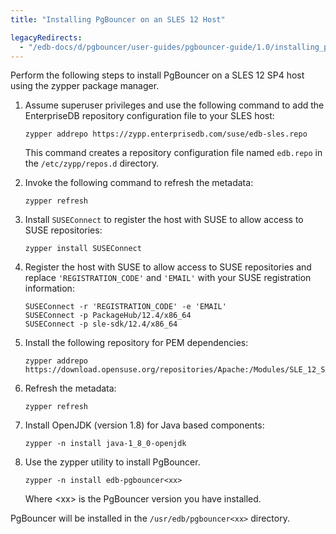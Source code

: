 ```yaml
---
title: "Installing PgBouncer on an SLES 12 Host"

legacyRedirects:
  - "/edb-docs/d/pgbouncer/user-guides/pgbouncer-guide/1.0/installing_pgbouncer_on_an_sles_host.html"
---
```


<div id="installing_on_an_sles12_host" class="registered_link"></div>


Perform the following steps to install PgBouncer on a SLES 12 SP4 host using the zypper package manager.

1.  Assume superuser privileges and use the following command to add the EnterpriseDB repository configuration file to your SLES host:

    ``` text
    zypper addrepo https://zypp.enterprisedb.com/suse/edb-sles.repo
    ```

    This command creates a repository configuration file named `edb.repo` in the `/etc/zypp/repos.d` directory.

2.  Invoke the following command to refresh the metadata:

    ``` text
    zypper refresh
    ```

3.  Install `SUSEConnect` to register the host with SUSE to allow access to SUSE repositories:

    ``` text
    zypper install SUSEConnect
    ```

4.  Register the host with SUSE to allow access to SUSE repositories and replace `'REGISTRATION_CODE'` and `'EMAIL'` with your SUSE registration information:

    ``` text
    SUSEConnect -r 'REGISTRATION_CODE' -e 'EMAIL'
    SUSEConnect -p PackageHub/12.4/x86_64
    SUSEConnect -p sle-sdk/12.4/x86_64
    ```

5.  Install the following repository for PEM dependencies:

    ``` text
    zypper addrepo https://download.opensuse.org/repositories/Apache:/Modules/SLE_12_SP4/Apache:Modules.repo
    ```

6.  Refresh the metadata:

    ``` text
    zypper refresh
    ```

7.  Install OpenJDK (version 1.8) for Java based components:

    ``` text
    zypper -n install java-1_8_0-openjdk
    ```

8.  Use the zypper utility to install PgBouncer.

    ``` text
    zypper -n install edb-pgbouncer<xx>
    ```

    Where &lt;xx&gt; is the PgBouncer version you have installed.

PgBouncer will be installed in the `/usr/edb/pgbouncer<xx>` directory.
